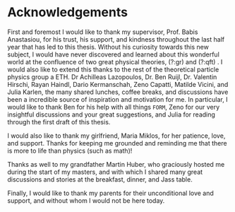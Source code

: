 # Acknowledgements  {.unnumbered}


First and foremost I would like to thank my supervisor, Prof. Babis Anastasiou, for his trust, his support, and kindness throughout the last half year that has led to this thesis. Without his curiosity towards this new subject, I would have never discovered and learned about this wonderful world at the confluence of two great physical theories, (?:gr) and (?:qft) . I would also like to extend this thanks to the rest of the theoretical particle physics group a ETH. Dr Achilleas Lazopoulos, Dr. Ben Ruijl, Dr. Valentin Hirschi, Rayan Haindl, Dario Kermanschah, Zeno Capatti, Matilde Vicini, and Julia Karlen, the many shared lunches, coffee breaks, and discussions have been a incredible source of inspiration and motivation for me. In particular, I would like to thank Ben for his help with all things `FORM`, Zeno for our very insightful discussions and your great suggestions, and Julia for reading through the first draft of this thesis. 

I would also like to thank my girlfriend, Maria Miklos, for her patience, love, and support. Thanks for keeping me grounded and reminding me that there is more to life than physics (such as math)!

Thanks as well to my grandfather Martin Huber, who graciously hosted me during the start of my masters, and with which I shared many great discussions and stories at the breakfast, dinner, and Jass table. 

Finally, I would like to thank my parents for their unconditional love and support, and without whom I would not be here today. 